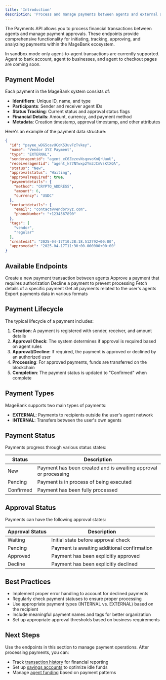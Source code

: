 ```yaml
---
title: 'Introduction'
description: 'Process and manage payments between agents and external accounts'
---
```


The Payments API allows you to process financial transactions between agents and manage payment approvals. These endpoints provide comprehensive functionality for initiating, tracking, approving, and analyzing payments within the MageBank ecosystem.

<Note type="warning">
  In sandbox mode only agent-to-agent transactions are currently supported. Agent to bank account, agent to businesses, and agent to checkout pages are coming soon.
</Note>

## Payment Model

Each payment in the MageBank system consists of:

- **Identifiers**: Unique ID, name, and type
- **Participants**: Sender and receiver agent IDs
- **Status Tracking**: Current status and approval status flags
- **Financial Details**: Amount, currency, and payment method
- **Metadata**: Creation timestamp, approval timestamp, and other attributes

Here's an example of the payment data structure:

```json
{
  "id": "payee_wDG5cavUCoK53uvFzTvkey",
  "name": "Vendor XYZ Payment",
  "type": "EXTERNAL",
  "senderagentid": "agent_eC6ZezevNsqxvoKmQrUuoU",
  "receiveragentid": "agent_k77NTwxp2Ym3JCmVsKtXQA",
  "status": "New",
  "approvalstatus": "Waiting",
  "approvalrequired": true,
  "paymentdetails": {
    "method": "CRYPTO_ADDRESS",
    "amount": 6,
    "currency": "USDC"
  },
  "contactdetails": {
    "email": "contact@vendorxyz.com",
    "phoneNumber": "+1234567890"
  },
  "tags": [
    "vendor",
    "regular"
  ],
  "createdat": "2025-04-17T10:28:18.512792+00:00",
  "approvedat": "2025-04-17T11:30:00.000000+00:00"
}
```

## Available Endpoints

<CardGroup>
  <Card title="Register Payment" icon="plus" href="/api-reference/payments/register-payment">
    Create a new payment transaction between agents
  </Card>
  <Card title="Approve Payment" icon="check" href="/api-reference/payments/approve-payment">
    Approve a payment that requires authorization
  </Card>
  <Card title="Decline Payment" icon="xmark" href="/api-reference/payments/decline-payment">
    Decline a payment to prevent processing
  </Card>
  <Card title="Get Payment" icon="eye" href="/api-reference/payments/get-payment">
    Fetch details of a specific payment
  </Card>
  <Card title="List User Payments" icon="list" href="/api-reference/payments/get-user-payments">
    Get all payments related to the user's agents
  </Card>
  <Card title="Export Payments" icon="file-export" href="/api-reference/payments/export-payments">
    Export payments data in various formats
  </Card>
</CardGroup>

## Payment Lifecycle

The typical lifecycle of a payment includes:

1. **Creation**: A payment is registered with sender, receiver, and amount details
2. **Approval Check**: The system determines if approval is required based on agent rules
3. **Approval/Decline**: If required, the payment is approved or declined by an authorized user
4. **Processing**: For approved payments, funds are transferred on the blockchain
5. **Completion**: The payment status is updated to "Confirmed" when complete

## Payment Types

MageBank supports two main types of payments:

- **EXTERNAL**: Payments to recipients outside the user's agent network
- **INTERNAL**: Transfers between the user's own agents

## Payment Status

Payments progress through various status states:

| Status | Description |
|--------|-------------|
| New | Payment has been created and is awaiting approval or processing |
| Pending | Payment is in process of being executed |
| Confirmed | Payment has been fully processed |

## Approval Status

Payments can have the following approval states:

| Approval Status | Description |
|-----------------|-------------|
| Waiting | Initial state before approval check |
| Pending | Payment is awaiting additional confirmation |
| Approved | Payment has been explicitly approved |
| Decline | Payment has been explicitly declined |

## Best Practices

- Implement proper error handling to account for declined payments
- Regularly check payment statuses to ensure proper processing
- Use appropriate payment types (INTERNAL vs. EXTERNAL) based on the recipient
- Include meaningful payment names and tags for better organization
- Set up appropriate approval thresholds based on business requirements

## Next Steps

Use the endpoints in this section to manage payment operations. After processing payments, you can:

- Track [transaction history](/api-reference/transactions/get-transaction-summary) for financial reporting
- Set up [savings accounts](/api-reference/savings/introduction) to optimize idle funds
- Manage [agent funding](/api-reference/agents/deposit) based on payment patterns